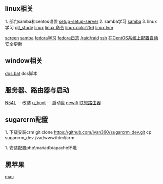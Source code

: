 == linux相关 ==
1. 部门samba和centos设置
[[setup-setup-server]]
2. samba学习
[[samba]]
3. linux学习
[[git_study]]
[[linux]]
[[linux.命令]]
[[linux.color256]]
[[linux.lvm]]

[[screen]]
[[samba]]
[[fedora学习]]
[[fedora日志]]
[[/raid/raid]]
[[ssh]]
[[在CentOS系统上配置自动安全更新]]
== window相关 ==

[[dos.bat]] dos脚本

== 服务器、路由器与启动 ==
[[N54L]]        -- 改装
[[u_boot]]          -- 启动盘
[[newifi]]
[[联想路由器]]

== sugarcrm配置 ==
1. 下载安装crm
git clone https://github.com/ivan360/sugarcrm_dev.git
cp sugarcrm_dev /var/www/html/crm

1. 安装配置php\mariadb\apache环境

== 黑苹果 ==
[[mac]]
